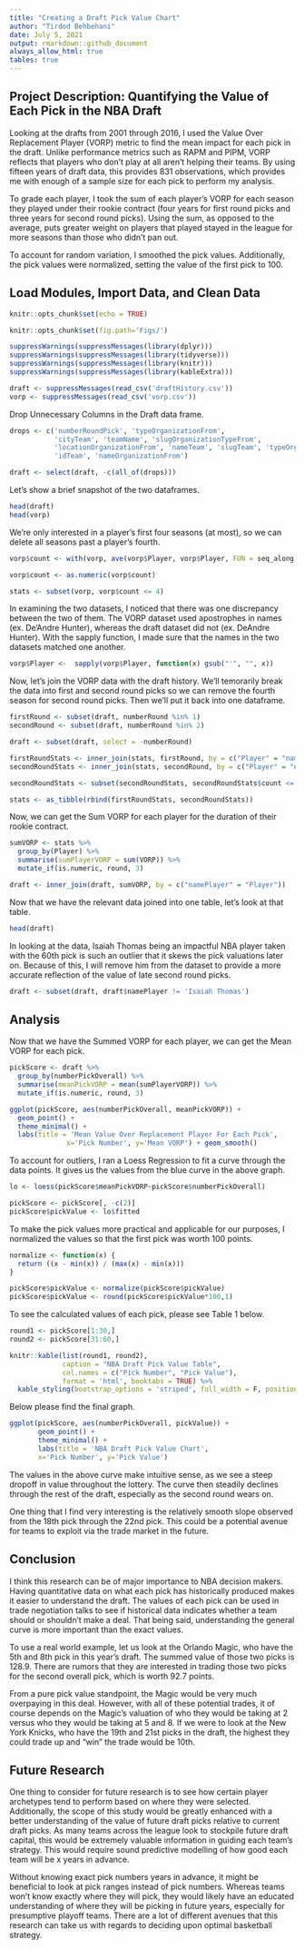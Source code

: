 ```yaml
---
title: "Creating a Draft Pick Value Chart"
author: "Tirdod Behbehani"
date: July 5, 2021
output: rmarkdown::github_document
always_allow_html: true
tables: true
---
```


## Project Description: Quantifying the Value of Each Pick in the NBA Draft

Looking at the drafts from 2001 through 2016, I used the Value Over 
Replacement Player (VORP) metric to find the mean impact for each pick in the draft.  Unlike performance metrics such as RAPM and PIPM, VORP reflects that players who don't play at all aren't helping their teams.  By using fifteen years of draft data, this provides 831 observations, which provides me with enough of a sample size for each pick to perform my analysis.

To grade each player, I took the sum of each player's VORP for each season they played under their rookie contract (four years for first round picks and three years for second round picks).  Using the sum, as opposed to the average, puts greater weight on players that played stayed in the league for more seasons than those who didn't pan out.

To account for random variation, I smoothed the pick values.  Additionally,
the pick values were normalized, setting the value of the first pick to 100.

## Load Modules, Import Data, and Clean Data

```r
knitr::opts_chunk$set(echo = TRUE)
```

```r
knitr::opts_chunk$set(fig.path='Figs/')
```

```r
suppressWarnings(suppressMessages(library(dplyr)))
suppressWarnings(suppressMessages(library(tidyverse)))
suppressWarnings(suppressMessages(library(knitr)))
suppressWarnings(suppressMessages(library(kableExtra)))

draft <- suppressMessages(read_csv('draftHistory.csv'))
vorp <- suppressMessages(read_csv('vorp.csv'))
```
Drop Unnecessary Columns in the Draft data frame.

```r
drops <- c('numberRoundPick', 'typeOrganizationFrom', 
           'cityTeam', 'teamName', 'slugOrganizationTypeFrom', 
           'locationOrganizationFrom', 'nameTeam', 'slugTeam', 'typeOrganizationFrom',
           'idTeam', 'nameOrganizationFrom')

draft <- select(draft, -c(all_of(drops)))
```
Let's show a brief snapshot of the two dataframes.

```r
head(draft)
head(vorp)
```
We're only interested in a player's first four seasons (at most), so we can 
delete all seasons past a player's fourth.

```r
vorp$count <- with(vorp, ave(vorp$Player, vorp$Player, FUN = seq_along))

vorp$count <- as.numeric(vorp$count)

stats <- subset(vorp, vorp$count <= 4)
```
In examining the two datasets, I noticed that there was one discrepancy between the two of them.  The VORP dataset used apostrophes in names (ex. De'Andre Hunter), whereas the draft dataset did not (ex. DeAndre Hunter).  With the sapply function, I made sure that the names in the two datasets matched one another.

```r
vorp$Player <-  sapply(vorp$Player, function(x) gsub("'", "", x))
```
Now, let's join the VORP data with the draft history.  We'll temorarily break
the data into first and second round picks so we can remove the fourth season
for second round picks.  Then we'll put it back into one dataframe.

```r
firstRound <- subset(draft, numberRound %in% 1)
secondRound <- subset(draft, numberRound %in% 2)

draft <- subset(draft, select = -numberRound)

firstRoundStats <- inner_join(stats, firstRound, by = c("Player" = "namePlayer"))
secondRoundStats <- inner_join(stats, secondRound, by = c("Player" = "namePlayer"))

secondRoundStats <- subset(secondRoundStats, secondRoundStats$count <= 3)

stats <- as_tibble(rbind(firstRoundStats, secondRoundStats))
```
Now, we can get the Sum VORP for each player for the duration of their rookie
contract.  

```r
sumVORP <- stats %>% 
  group_by(Player) %>% 
  summarise(sumPlayerVORP = sum(VORP)) %>%
  mutate_if(is.numeric, round, 3)

draft <- inner_join(draft, sumVORP, by = c("namePlayer" = "Player"))
```
Now that we have the relevant data joined into one table, let's look at 
that table.

```r
head(draft)
```
In looking at the data, Isaiah Thomas being an impactful NBA player taken with the 60th pick is such an outlier that it skews the pick valuations later on.  Because of this, I will remove him from the dataset to provide a more accurate reflection of the value of late second round picks.

```r
draft <- subset(draft, draft$namePlayer != 'Isaiah Thomas')
```

## Analysis

Now that we have the Summed VORP for each player, we can get the Mean VORP for
each pick.

```r
pickScore <- draft %>% 
  group_by(numberPickOverall) %>% 
  summarise(meanPickVORP = mean(sumPlayerVORP)) %>%
  mutate_if(is.numeric, round, 3)

ggplot(pickScore, aes(numberPickOverall, meanPickVORP)) +
  geom_point() +
  theme_minimal() +
  labs(title = 'Mean Value Over Replacement Player For Each Pick', 
              x='Pick Number', y='Mean VORP') + geom_smooth()
```

To account for outliers, I ran a Loess Regression to fit a curve through the
data points.  It gives us the values from the blue curve in the above graph.

```r
lo <- loess(pickScore$meanPickVORP~pickScore$numberPickOverall)

pickScore <- pickScore[, -c(2)]
pickScore$pickValue <- lo$fitted
```
To make the pick values more practical and applicable for our purposes,
I normalized the values so that the first pick was worth 100 points.

```r
normalize <- function(x) {
  return ((x - min(x)) / (max(x) - min(x)))
}

pickScore$pickValue <- normalize(pickScore$pickValue)
pickScore$pickValue <- round(pickScore$pickValue*100,1)
```
To see the calculated values of each pick, please see Table 1 below.

```r

round1 <- pickScore[1:30,]
round2 <- pickScore[31:60,]

knitr::kable(list(round1, round2), 
             caption = "NBA Draft Pick Value Table",
             col.names = c("Pick Number", "Pick Value"),
             format = 'html', booktabs = TRUE) %>%
  kable_styling(bootstrap_options = 'striped', full_width = F, position="left")

```

Below please find the final graph.

```r
ggplot(pickScore, aes(numberPickOverall, pickValue)) +
       geom_point() +
       theme_minimal() +
       labs(title = 'NBA Draft Pick Value Chart', 
       x='Pick Number', y='Pick Value')
```

The values in the above curve make intuitive sense, as we see a steep dropoff
in value throughout the lottery.  The curve then steadily declines through the rest of the draft, especially as the second round wears on.

One thing that I find very interesting is the relatively smooth slope observed from the 18th pick through the 22nd pick.  This could be a potential avenue
for teams to exploit via the trade market in the future.

## Conclusion

I think this research can be of major importance to NBA decision makers.  Having quantitative data on what each pick has historically produced makes it easier to understand the draft.  The values of each pick can be used in trade negotiation talks to see if historical data indicates whether a team should or shouldn't make a deal.  That being said, understanding the general curve is more important than the exact values.  

To use a real world example, let us look at the Orlando Magic, who have the 5th and 8th pick in this year's draft.  The summed value of those two picks is 128.9.  There are rumors that they are interested in trading those two picks for the second overall pick, which is worth 92.7 points.  

From a pure pick value standpoint, the Magic would be very much overpaying in this deal.  However, with all of these potential trades, it of course depends on the Magic's valuation of who they would be taking at 2 versus who they would be taking at 5 and 8. If we were to look at the New York Knicks, who have the 19th and 21st picks in the draft, the highest they could trade up and "win" the trade would be 10th.

## Future Research 

One thing to consider for future research is to see how certain player archetypes tend to perform based on where they were selected. Additionally, the scope of this study would be greatly enhanced with a better understanding of the value of future draft picks relative to current draft picks. As many teams across the league look to stockpile future draft capital, this would be extremely valuable information in guiding each team's strategy.  This would require sound predictive modelling of how good each team will be x years in advance.

Without knowing exact pick numbers years in advance, it might be beneficial to look at pick ranges instead of pick numbers. Whereas teams won’t know exactly where they will pick, they would likely have an educated understanding of where they will be picking in future years, especially for presumptive playoff teams. There are a lot of different avenues that this research can take us with regards to deciding upon optimal basketball strategy.